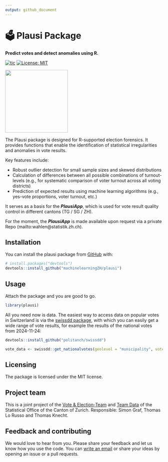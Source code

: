 ```yaml
---
output: github_document
---
```


<!-- README.md is generated from README.Rmd. Please edit that file -->

# 🗳 Plausi Package

**Predict votes and detect anomalies using R.**

<!-- badges: start -->
[![tic](https://github.com/machinelearningZH/plausi/workflows/tic/badge.svg)](https://github.com/machinelearningZH/plausi/actions)
[![License: MIT](https://img.shields.io/badge/License-MIT-yellow.svg)](https://opensource.org/licenses/MIT)
<!-- badges: end -->

<p align="left">
<img src="https://raw.githubusercontent.com/machinelearningZH/plausi/refs/heads/main/plausi_hex.png" alt="" width="200"/>

The Plausi package is designed for R-supported election forensics. It provides functions that enable the identification of statistical irregularities and anomalies in vote results.

Key features include:

- Robust outlier detection for small sample sizes and skewed distributions
- Calculation of differences between all possible combinations of turnout-levels (e.g., for systematic comparison of voter turnout across all voting districts)
- Prediction of expected results using machine learning algorithms (e.g., yes-vote proportions, voter turnout, etc.)

It serves as a basis for the ___PlausiApp___, which is used for vote result quality control in different cantons (TG / SG / ZH).

For the moment, the ___PlausiApp___ is made available upon request via a private Repo (mailto:wahlen@statistik.zh.ch). 

## Installation

You can install the plausi package from [GitHub](https://github.com/) with:

```r
# install.packages("devtools")
devtools::install_github("machinelearningZH/plausi")
```


## Usage

Attach the package and you are good to go.

```r
library(plausi)
```

All you need now is data. The easiest way to access data on popular votes in Switzerland is via the [swissdd package](https://github.com/politanch/swissdd), with which you can easily get a wide range of vote results, for example the results of the national votes from 2024-11-24:

```r
devtools::install_github("politanch/swissdd")

vote_data <- swissdd::get_nationalvotes(geolevel = "municipality", votedates = "2024-11-24")
```


## Licensing
The package is licensed under the MIT license.


## Project team
This is a joint project of the [Vote & Election-Team](https://www.zh.ch/de/direktion-der-justiz-und-des-innern/statistisches-amt/wahlen-und-abstimmungen.html) and [Team Data](https://www.zh.ch/de/direktion-der-justiz-und-des-innern/statistisches-amt/data.html) of the Statistical Office of the Canton of Zurich. Responsible: Simon Graf, Thomas Lo Russo and Thomas Knecht.


## Feedback and contributing
We would love to hear from you. Please share your feedback and let us know how you use the code. You can [write an email](mailto:wahlen@statistik.zh.ch) or share your ideas by opening an issue or a pull requests.














